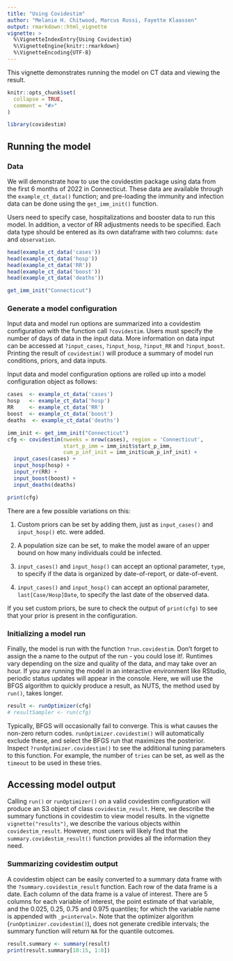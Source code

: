 ```yaml
---
title: "Using Covidestim"
author: "Melanie H. Chitwood, Marcus Russi, Fayette Klaassen" 
output: rmarkdown::html_vignette
vignette: >
  %\VignetteIndexEntry{Using Covidestim}
  %\VignetteEngine{knitr::rmarkdown}
  %\VignetteEncoding{UTF-8}
---
```


This vignette demonstrates running the model on CT data and viewing the result.

```r
knitr::opts_chunk$set(
  collapse = TRUE,
  comment = "#>"
)
```

```r
library(covidestim)
```

## Running the model 
### Data

We will demonstrate how to use the covidestim package using data from the first 
6 months of 2022 in Connecticut. These data are available through 
the `example_ct_data()` function; and pre-loading the immunity and infection data
can be done using the `get_imm_init()` function.

Users need to specify case, hospitalizations and booster data to run this model.
In addition, a vector of RR adjustments needs to be specified.
Each data type should be entered as its own dataframe with two columns: `date` and `observation`.

```r
head(example_ct_data('cases'))
head(example_ct_data('hosp'))
head(example_ct_data('RR'))
head(example_ct_data('boost'))
head(example_ct_data('deaths'))
```

```r
get_imm_init("Connecticut")
``` 

### Generate a model configuration 

Input data and model run options are summarized into a covidestim configuration with the function call `?covidestim`. Users must specify the number of days of data in the input data. More information on data input can be accessed at `?input_cases`, `?input_hosp`, `?input_RR` and `?input_boost`. Printing the result of `covidestim()` will produce a summary of model run conditions, priors, and data inputs. 

Input data and model configuration options are rolled up into a model configuration object as follows:

```r
cases  <- example_ct_data('cases')
hosp   <- example_ct_data('hosp')
RR     <- example_ct_data('RR')
boost  <- example_ct_data('boost')
deaths  <- example_ct_data('deaths')

imm_init <- get_imm_init("Connecticut")
cfg <- covidestim(nweeks = nrow(cases), region = 'Connecticut',
                  start_p_imm = imm_init$start_p_imm,
                  cum_p_inf_init = imm_init$cum_p_inf_init) +
  input_cases(cases) +
  input_hosp(hosp) + 
  input_rr(RR) + 
  input_boost(boost) +
  input_deaths(deaths)

print(cfg)
```

There are a few possible variations on this:

1. Custom priors can be set by adding them, just as `input_cases()` and
   `input_hosp()` etc. were added.

2. A population size can be set, to make the model aware of an upper bound on
   how many individuals could be infected.

3. `input_cases()` and `input_hosp()` can accept an optional parameter, `type`, to
   specify if the data is organized by date-of-report, or date-of-event.
   
4. `input_cases()` and `input_hosp()` can accept an optional parameter, 
    `last[Case/Hosp]Date`, to specify the last date of the observed data.

If you set custom priors, be sure to check the output of `print(cfg)` to see
that your prior is present in the configuration.

### Initializing a model run

Finally, the model is run with the function `?run.covidestim`. Don't forget to
assign the a name to the output of the run - you could lose it!. Runtimes vary
depending on the size and quality of the data, and may take over an hour. If
you are running the model in an interactive environment like RStudio, periodic
status updates will appear in the console. Here, we will use the BFGS algorithm
to quickly produce a result, as NUTS, the method used by `run()`, takes longer.

```r
result <- runOptimizer(cfg)
# resultSampler <- run(cfg)
```

Typically, BFGS will occasionally fail to converge. This is what causes the
non-zero return codes. `runOptimizer.covidestim()` will automatically exclude these, and 
select the BFGS run that maximizes the posterior.
Inspect `?runOptimizer.covidestim()` to see the additional tuning parameters to this function.
For example, the number of `tries` can be set, as well as the `timeout` to be used in these tries.

## Accessing model output 

Calling `run()` or `runOptimizer()` on a valid covidestim configuration will
produce an S3 object of class `covidestim_result`. Here, we describe the summary
functions in covidestim to view model results. In the vignette `vignette("results")`,
we describe the various objects within `covidestim_result`. However, most users
will likely find that the `summary.covidestim_result()` function provides all the information
they need.

### Summarizing covidestim output

A covidestim object can be easily converted to a summary data frame with the
`?summary.covidestim_result` function. Each row of the data frame is a date. Each
column of the data frame is a value of interest. There are 5 columns for each variable
of interest, the point estimate of that variable, and the 0.025, 0.25, 0.75 and 0.975 
quantiles; for which the variable name is appended with `_p<interval>`.
Note that the optimizer algorithm (`runOptimizer.covidestim()`),
does not generate credible intervals; the summary function will return `NA` for 
the quantile outcomes.

```r
result.summary <- summary(result)
print(result.summary[10:15, 1:8])
```
